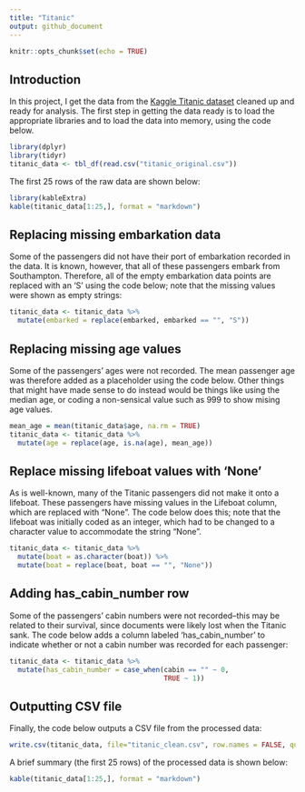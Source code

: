 ```yaml
---
title: "Titanic"
output: github_document
---
```


```r
knitr::opts_chunk$set(echo = TRUE)
```

## Introduction

In this project, I get the data from the [Kaggle Titanic dataset](https://www.kaggle.com/c/titanic/data) cleaned up and ready for analysis.  The first step in getting the data ready is to load the appropriate libraries and to load the data into memory, using the code below.  

```r
library(dplyr)
library(tidyr)
titanic_data <- tbl_df(read.csv("titanic_original.csv"))
```

The first 25 rows of the raw data are shown below:
```r
library(kableExtra)
kable(titanic_data[1:25,], format = "markdown")
```

## Replacing missing embarkation data
Some of the passengers did not have their port of embarkation recorded in the data.  It is known, however, that all of these passengers embark from Southampton.  Therefore, all of the empty embarkation data points are replaced with an 'S' using the code below; note that the missing values were shown as empty strings:
```r
titanic_data <- titanic_data %>%
  mutate(embarked = replace(embarked, embarked == "", "S"))
```

## Replacing missing age values
Some of the passengers' ages were not recorded.  The mean passenger age was therefore added as a placeholder using the code below.  Other things that might have made sense to do instead would be things like using the median age, or coding a non-sensical value such as 999 to show mising age values.
```r
mean_age = mean(titanic_data$age, na.rm = TRUE)
titanic_data <- titanic_data %>% 
  mutate(age = replace(age, is.na(age), mean_age))
```

## Replace missing lifeboat values with 'None'
As is well-known, many of the Titanic passengers did not make it onto a lifeboat.  These passengers have missing values in the Lifeboat column, which are replaced with "None".  The code below does this; note that the lifeboat was initially coded as an integer, which had to be changed to a character value to accommodate the string "None".
```r
titanic_data <- titanic_data %>% 
  mutate(boat = as.character(boat)) %>% 
  mutate(boat = replace(boat, boat == "", "None"))
```

## Adding has_cabin_number row
Some of the passengers' cabin numbers were not recorded--this may be related to their survival, since documents were likely lost when the Titanic sank.  The code below adds a column labeled 'has_cabin_number' to indicate whether or not a cabin number was recorded for each passenger:
```r
titanic_data <- titanic_data %>% 
  mutate(has_cabin_number = case_when(cabin == "" ~ 0,
                                      TRUE ~ 1))
```
## Outputting CSV file
Finally, the code below outputs a CSV file from the processed data:
```r
write.csv(titanic_data, file="titanic_clean.csv", row.names = FALSE, quote = TRUE)
```
A brief summary (the first 25 rows) of the processed data is shown below:
```r
kable(titanic_data[1:25,], format = "markdown")
```
